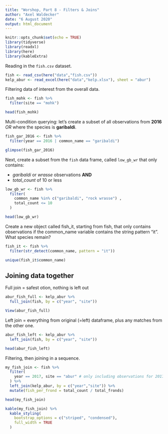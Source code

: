 ```yaml
---
title: "Worshop, Part 8 - Filters & Joins"
author: "Axel Waldecker"
date: "6 August 2020"
output: html_document
---
```


```r
knitr::opts_chunk$set(echo = TRUE)
library(tidyverse)
library(readxl)
library(here)
library(kableExtra)
```

Reading in the `fish.csv` dataset.
```r
fish <- read_csv(here("data","fish.csv"))
kelp_abur <- read_excel(here("data","kelp.xlsx"), sheet = "abur")
```

Filtering data of interest from the overall data.
```r
fish_mohk <- fish %>% 
  filter(site == "mohk")

head(fish_mohk)
```

Multi-condition querying: let's create a subset of all observations from **2016** *OR* where the species is **garibaldi**.
```r
fish_gar_2016 <- fish %>% 
  filter(year == 2016 | common_name == "garibaldi")

glimpse(fish_gar_2016)
```

Next, create a subset from the `fish` data frame, called `low_gb_wr` that only contains:

* *garibaldi* or *wrasse* observations **AND**
* *total_count* of 10 or less

```r
low_gb_wr <- fish %>% 
  filter(
    common_name %in% c("garibaldi", "rock wrasse") ,
    total_count <= 10
  )

head(low_gb_wr)
```

Create a new object called fish_it, starting from fish, that only contains observations if the common_name variable contains the string pattern “it”. What species remain?
```r
fish_it <- fish %>% 
  filter(str_detect(common_name, pattern = "it"))

unique(fish_it$common_name)

```

## Joining data together
Full join = safest otion, nothing is left out
```r
abur_fish_full <- kelp_abur %>% 
  full_join(fish, by = c("year", "site"))

View(abur_fish_full)
```

Left join = everything from original (=left) dataframe, plus any matches from the other one.
```r
abur_fish_left <- kelp_abur %>% 
  left_join(fish, by = c("year", "site"))

head(abur_fish_left)
```

Filtering, then joining in a sequence.
```r
my_fish_join <- fish %>% 
  filter(
    year == 2017, site == "abur" # only including observations for 2017 at 'abur'
  ) %>% 
  left_join(kelp_abur, by = c("year","site")) %>% 
  mutate(fish_per_frond = total_count / total_fronds)

head(my_fish_join)

kable(my_fish_join) %>% 
  kable_styling(
    bootstrap_options = c("striped", "condensed"),
    full_width = TRUE
  )
```

